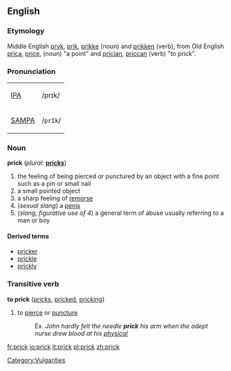 ==English==

===Etymology===
Middle English [[pryk]], [[prik]], [[prikke]] (noun) and [[prikken]] (verb), from Old English [[prica]], [[price]], (noun) "a point" and [[prician]], [[priccan]] (verb) "to prick".

===Pronunciation===
{| border=1 cellpadding=5
| [[w:IPA|IPA]] || /prɪk/
|-
| [[w:SAMPA|SAMPA]] || /<tt>prIk</tt>/
|}

===Noun===
'''prick''' (''plural:'' '''[[pricks]]''')

#the feeling of being pierced or punctured by an object with a fine point such as a pin or small nail
#a small pointed object
#a sharp feeling of [[remorse]]
#(''sexual slang'') a [[penis]]
#(''slang, figurative use of 4'') a general term of abuse usually referring to a man or boy

====Derived terms====
*[[pricker]]
*[[prickle]]
*[[prickly]]

[[Category:Vulgarities]]

===Transitive verb===
'''to  prick''' ([[pricks]], [[pricked]], [[pricking]])

#to [[pierce]] or [[puncture]]
#:Ex. ''John hardly felt the needle '''prick''' his arm when the adept nurse drew blood at his [[physical]]''

[[fr:prick]]
[[io:prick]]
[[it:prick]]
[[pl:prick]]
[[zh:prick]]